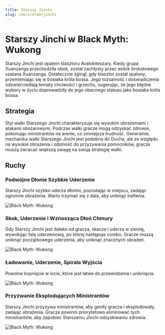 ```yaml
---
title: Starszy Jinchi
slug: /docs/elderjinchi
---
```


# Starszy Jinchi w Black Myth: Wukong

Starszy Jinchi jest opatem klasztoru Avalokiteszary. Kiedy grupa Xuanzanga przechodziła obok, został zachłysty przez widok brokatowego szatana Xuanzanga. Ostatecznie zginął, gdy klasztor został spalony, przemieniając się w bosiaka króla bossa. Jego tożsamość i doświadczenia odzwierciedlają tematy chciwości i grzechu, sugerując, że jego błędne wybory w życiu doprowadziły do jego obecnego statusu jako bosiaka króla bossa.

## Strategia

Styl walki Starszego Jinchi charakteryzuje się wysokim obrażeniami i atakami obszarowymi. Podczas walki gracze mogą odzyskać zdrowie, pokonując ministrantów na arenie, co zmniejsza trudność. Generalnie, mechanika walki Starszego Jinchi jest podobna do Ducha, ale ze względu na wysokie obrażenia i zdolność do przyzywania pomocników, gracze muszą zwracać większą uwagę na swoją strategię walki.

## Ruchy

### Podwójne Dłonie Szybkie Uderzenie

Starszy Jinchi szybko uderza dłońmi, pozostając w miejscu, zadając ogromne obrażenia. Warto trzymać się z dala, aby uniknąć trafienia.

<img src="https://image.informedainews.com/j1.gif" alt="Black Myth: Wukong"/>

### Skok, Uderzenie i Wznosząca Dłoń Chmury

Gdy Starszy Jinchi jest daleko od gracza, skacze i uderza w ziemię, wywołując falę uderzeniową, po której następuje combo. Gracze muszą uniknąć początkowego uderzenia, aby uniknąć znacznych obrażeń.

<img src="https://image.informedainews.com/j2.gif" alt="Black Myth: Wukong"/>

### Ładowanie, Uderzenie, Spirala Wyjścia

Powolne kopnięcie w locie, które jest łatwe do przewidzenia i uniknięcia.

<img src="https://image.informedainews.com/j3.gif" alt="Black Myth: Wukong"/>

### Przyzwanie Eksplodujących Ministrantów

Starszy Jinchi przyzywa ministrantów, aby goniły gracza i eksplodowały, zadając obrażenia. Gracze powinni priorytetowo eliminować tych ministrantów, aby zapobiec Starszemu Jinchi odzyskiwaniu zdrowia.

<img src="https://image.informedainews.com/j4.gif" alt="Black Myth: Wukong"/>